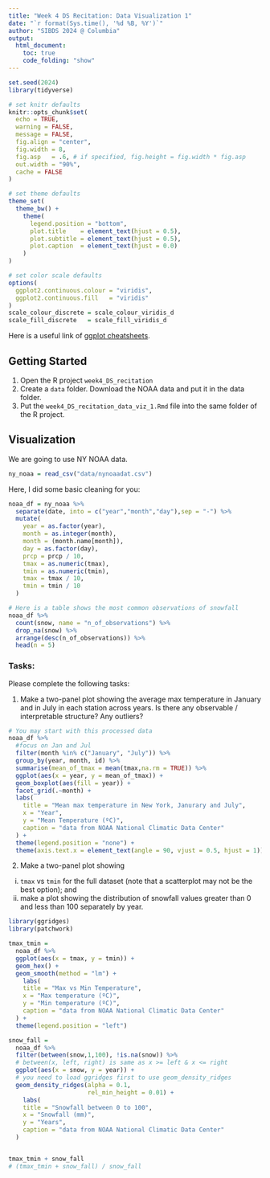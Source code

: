 ```yaml
---
title: "Week 4 DS Recitation: Data Visualization 1"
date: "`r format(Sys.time(), '%d %B, %Y')`"
author: "SIBDS 2024 @ Columbia" 
output: 
  html_document:
    toc: true
    code_folding: "show"
---
```


```r
set.seed(2024)
library(tidyverse)

# set knitr defaults
knitr::opts_chunk$set(
  echo = TRUE,
  warning = FALSE,
  message = FALSE,
  fig.align = "center",
  fig.width = 8,
  fig.asp   = .6, # if specified, fig.height = fig.width * fig.asp
  out.width = "90%",
  cache = FALSE
)

# set theme defaults
theme_set(
  theme_bw() +
    theme(
      legend.position = "bottom",
      plot.title    = element_text(hjust = 0.5),
      plot.subtitle = element_text(hjust = 0.5),
      plot.caption  = element_text(hjust = 0.0)
    )
)

# set color scale defaults
options(
  ggplot2.continuous.colour = "viridis",
  ggplot2.continuous.fill   = "viridis"
)
scale_colour_discrete = scale_colour_viridis_d
scale_fill_discrete   = scale_fill_viridis_d
```


Here is a useful link of [ggplot cheatsheets](https://github.com/rstudio/cheatsheets/blob/main/data-visualization.pdf).


## Getting Started

  1. Open the R project `week4_DS_recitation`
  2. Create a `data` folder. Download the NOAA data and put it in the data folder.
  3. Put the `week4_DS_recitation_data_viz_1.Rmd` file into the same folder of the R project.


## Visualization

We are going to use NY NOAA data. 

```r
ny_noaa = read_csv("data/nynoaadat.csv")
```

Here, I did some basic cleaning for you:

```r
noaa_df = ny_noaa %>% 
  separate(date, into = c("year","month","day"),sep = "-") %>% 
  mutate(
    year = as.factor(year),
    month = as.integer(month),
    month = (month.name[month]),
    day = as.factor(day),
    prcp = prcp / 10,
    tmax = as.numeric(tmax),
    tmin = as.numeric(tmin),
    tmax = tmax / 10,
    tmin = tmin / 10
  ) 

# Here is a table shows the most common observations of snowfall
noaa_df %>% 
  count(snow, name = "n_of_observations") %>% 
  drop_na(snow) %>% 
  arrange(desc(n_of_observations)) %>% 
  head(n = 5)
```

### Tasks:

Please complete the following tasks:

  1. Make a two-panel plot showing the average max temperature in January and in July in each station across years. Is there any observable / interpretable structure? Any outliers?
  
```r
# You may start with this processed data
noaa_df %>%
  #focus on Jan and Jul
  filter(month %in% c("January", "July")) %>% 
  group_by(year, month, id) %>% 
  summarise(mean_of_tmax = mean(tmax,na.rm = TRUE)) %>% 
  ggplot(aes(x = year, y = mean_of_tmax)) + 
  geom_boxplot(aes(fill = year)) +
  facet_grid(.~month) +
  labs(
    title = "Mean max temperature in New York, Janurary and July",
    x = "Year",
    y = "Mean Temperature (ºC)",
    caption = "data from NOAA National Climatic Data Center"
  ) +
  theme(legend.position = "none") +
  theme(axis.text.x = element_text(angle = 90, vjust = 0.5, hjust = 1))
```
  

  2. Make a two-panel plot showing 
  (i) `tmax` vs `tmin` for the full dataset (note that a scatterplot may not be the best option); and 
  (ii) make a plot showing the distribution of snowfall values greater than 0 and less than 100 separately by year.
  

```r
library(ggridges)
library(patchwork)

tmax_tmin =
  noaa_df %>%
  ggplot(aes(x = tmax, y = tmin)) +
  geom_hex() +
  geom_smooth(method = "lm") +
    labs(
    title = "Max vs Min Temperature",
    x = "Max temperature (ºC)",
    y = "Min temperature (ºC)",
    caption = "data from NOAA National Climatic Data Center"
  ) +
  theme(legend.position = "left")

snow_fall =
  noaa_df %>%
  filter(between(snow,1,100), !is.na(snow)) %>% 
  # between(x, left, right) is same as x >= left & x <= right
  ggplot(aes(x = snow, y = year)) +
  # you need to load ggridges first to use geom_density_ridges
  geom_density_ridges(alpha = 0.1,
                      rel_min_height = 0.01) +
    labs(
    title = "Snowfall between 0 to 100",
    x = "Snowfall (mm)",
    y = "Years",
    caption = "data from NOAA National Climatic Data Center"
  ) 


tmax_tmin + snow_fall
# (tmax_tmin + snow_fall) / snow_fall
```




